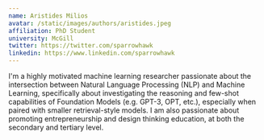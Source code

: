 ```yaml
---
name: Aristides Milios
avatar: /static/images/authors/aristides.jpeg
affiliation: PhD Student
university: McGill
twitter: https://twitter.com/sparrowhawk
linkedin: https://www.linkedin.com/sparrowhawk
---
```


I'm a highly motivated machine learning researcher passionate about the intersection between Natural Language Processing (NLP) and Machine Learning, specifically about investigating the reasoning and few-shot capabilities of Foundation Models (e.g. GPT-3, OPT, etc.), especially when paired with smaller retrieval-style models. I am also passionate about promoting entrepreneurship and design thinking education, at both the secondary and tertiary level.